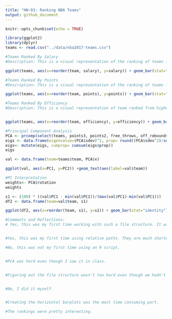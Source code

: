 ```yaml
---
title: "HW-03: Ranking NBA Teams"
output: github_document 
---
```


```r
knitr::opts_chunk$set(echo = TRUE)
```

```r
library(ggplot2)
library(dplyr)
teams <- read.csv("../data/nba2017-teams.csv")

#Teams Ranked By Salary 
#Description: This is a visual representation of the ranking of teams from highest salaries to lowest salaries. 

ggplot(teams, aes(x=reorder(team, salary), y=salary)) + geom_bar(stat="identity") + labs(x="Teams", y="Salary(In Millions)", title="NBA Teams Ranked by Total Salary") + coord_flip() + geom_hline(yintercept = mean(teams$salary), colour="red")
```

```r
#Teams Ranked By Points 
#Description: This is a visual representation of the ranking of teams from highest total points to lowest total points. 

ggplot(teams, aes(x=reorder(team, points), y=points)) + geom_bar(stat="identity") + labs(x="Teams", y="Total Points", title="NBA Teams Ranked by Total Points") + coord_flip() + geom_hline(yintercept = mean(teams$points), colour="red")
```

```r
#Teams Ranked By Efficiency
#Description: This is a visual representation of team ranked from highest efficiency index value to lowest efficiency value. The efficiency index is calculated using a number of factors (see R script file for furthur information). 


ggplot(teams, aes(x=reorder(team, efficiency), y=efficiency)) + geom_bar(stat="identity") + labs(x="Teams", y="Total Efficiency", title="NBA Teams Ranked by Total Efficiency") + coord_flip() + geom_hline(yintercept = mean(teams$efficiency), colour="red")
```

```r
#Principal Component Analysis 
PCA <- prcomp(select(teams, points3, points2, free_throws, off_rebounds, def_rebounds, assists, steals, blocks, turnovers, fouls), scale.=TRUE)
eigs <- data.frame(eigenvalue=(PCA$sdev)^2, prop= round((PCA$sdev^2)/sum(PCA$sdev^2), 6))
eigs<- mutate(eigs, cumprop= cumsum(eigs$prop))
eigs 
```

```r
val <- data.frame(team=teams$team, PCA$x)

ggplot(val, aes(x=PC1, y=PC2)) +geom_text(aes(label=val$team))

#PC Interpretation 
weights<- PCA$rotation
weights

s1 <- (100) * ((val$PC1 - min(val$PC1))/(max(val$PC1)-min(val$PC1)))
df2 <- data.frame(team=val$team, s1)

ggplot(df2, aes(x=reorder(team, s1), y=s1)) + geom_bar(stat="identity") + labs(x="Team", y="First PC(scaled from 0 to 100)", title="NBA Teams Ranked by scaled PC1") + coord_flip()

```

```r
#Comments and Reflections: 
# Yes, this was my first time working with such a file structure. It was confusing, but I was able to figure it out eventually. 


#Yes, this was my first time using relative paths. They are much shorter than absolute paths so that is definitely a plus. 

#No, this was not my first time using an R script.


#PCA was hard even though I saw it in class. 


#Figuring out the file structure wasn't too hard even though we hadn't worked with it extensively in class. 


#No, I did it myself. 


#Creating the horizontal barplots was the most time consuming part. 

#The rankings were pretty interesting. 

```

